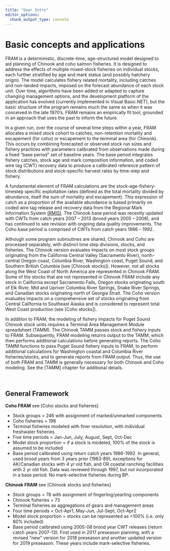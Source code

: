 ```yaml
---
title: "User Intro"
editor_options: 
  chunk_output_type: console
---
```


# Basic concepts and applications

FRAM is a deterministic, discrete-time, age-structured model designed to aid planning of Chinook and coho salmon fisheries. It is designed to address the effects of multiple mixed-stock fisheries on individual stocks, each further stratified by age and mark status (and possibly hatchery origin). The model calculates fishery related mortality, including catches and non-landed impacts, imposed on the forecast abundance of each stock unit. Over time, algorithms have been added or adapted to capture changing management options, and the development platform of the application has evolved (currently implemented in Visual Basic.NET), but the basic structure of the program remains much the same as when it was conceived in the late 1970’s. FRAM remains an empirically fit tool, grounded in an approach that uses the past to inform the future.

In a given run, over the course of several time steps within a year, FRAM allocates a mixed stock cohort to catches, non-retention mortality and escapement (for coho) or escapement to the terminal area (for Chinook). This occurs by combining forecasted or observed stock run sizes and fishery practices with parameters calibrated from observations made during a fixed "base period" set of baseline years. The base period integrates fishery catches, stock age and mark composition information, and coded wire tag (CWT) recovery data to produce a calibrated reference pattern of stock distributions and stock-specific harvest rates by time-step and fishery. 

A fundamental element of FRAM calculations are the stock-age-fishery-timestep specific exploitation rates (defined as the total mortality divided by abundance, itself the sum of mortality and escapement). This expression of catch as a proportion of the available abundance is based primarily on coded wire tag release and recovery data from the Regional Mark Information System [(RMIS)](https://www.rmis.org//rmis_login.php?action=Login&system=cwt). The Chinook base period was recently updated with CWTs from catch years 2007 – 2013 (brood years 2005 – 2008), and has continued to see revision with ongoing data quality improvements. The Coho base period is comprised of CWTs from catch years 1986 – 1992.

Although some program subroutines are shared, Chinook and Coho are processed separately, with distinct time step divisions, stocks, and fisheries. The Chinook version evaluates impacts on most stock groups originating from the California Central Valley (Sacramento River), north-central Oregon coast, Columbia River, Washington coast, Puget Sound, and Southern British Columbia (see [Chinook stocks]). However, not all stocks along the West Coast of North America are represented in Chinook FRAM.  Some of the stocks that are not represented in Chinook FRAM include any stock in California except Sacramento Falls, Oregon stocks originating south of Elk River, Mid and Upriver Columbia River Springs, Snake River Springs, and Canadian stocks originating north of Georgia Strait. The Coho version evaluates impacts on a comprehensive set of stocks originating from Central California to Southeast Alaska and is considered to represent total West Coast production (see [Coho stocks]). 

In addition to FRAM, the modeling of fishery impacts for Puget Sound Chinook stock units requires a Terminal Area Management Module spreadsheet (TAMM). The Chinook TAMM passes stock and fishery inputs to FRAM. Subsequently, FRAM modeling returns output to the TAMM, which then performs additional calculations before generating reports. The Coho TAMM functions to pass Puget Sound fishery inputs to FRAM, to perform additional calculations for Washington coastal and Columbia River fisheries/stocks, and to generate reports from FRAM output. Thus, the use of both FRAM and TAMM is generally necessary for both Chinook and Coho modeling. See the [TAMM] chapter for additional details.

\

## General Framework

**Coho FRAM** see [Coho stocks and fisheries]

 - Stock groups = 246 with assignment of marked/unmarked components
 - Coho fisheries = 198
 - Terminal fisheries modeled with finer resolution, with individual freshwater fisheries
 - Five time periods = Jan-Jun, July, August, Sept, Oct-Dec 
 - Model stock proportion = if a stock is modeled, 100% of the stock is assumed to be included
 - Base period calibrated using return catch years 1986-1992. In general, used brood years from 3 years prior (1983-89), exceptions for AK/Canadian stocks with 4 yr old fish, and OR coastal ranching facilities with 2 yr old fish.  Data was reviewed through 1997, but not incorporated in a base period.  No mark-selective fisheries during BP.

**Chinook FRAM** see [Chinook stocks and fisheries]

 - Stock groups = 78 with assignment of fingerling/yearling components
 - Chinook fisheries = 73 
 - Terminal fisheries as aggregations of gears and management areas
 - Four time periods = Oct-Apr1, May-Jun, Jul-Sept, Oct-Apr2
 - Model stock proportion = stocks can be represented as <100% (i.e. only 80% included)
 - Base period calibrated using 2005-08 brood year CWT releases (return catch years 2007-13).  First used in 2017 preseason planning, with a revised “new” version for 2018 preseason and another updated version for 2019 preseason.  These years include mark-selective fisheries.

\

